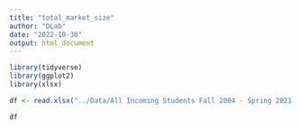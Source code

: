 ```yaml
---
title: "total_market_size"
author: "DLab"
date: "2022-10-30"
output: html_document
---
```


```r
library(tidyverse)
library(ggplot2)
library(xlsx)

df <- read.xlsx("../Data/All Incoming Students Fall 2004 - Spring 2021.xlsx", sheetName = "Query1")

```


```r
df
```

